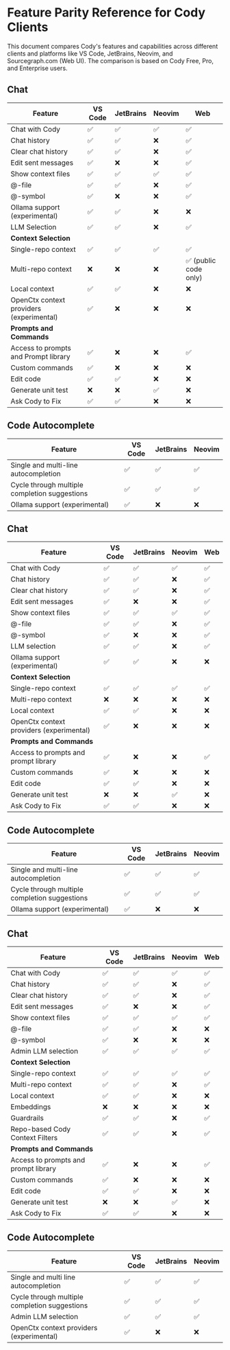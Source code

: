 # Feature Parity Reference for Cody Clients

<p className="subtitle">This document compares Cody's features and capabilities across different clients and platforms like VS Code, JetBrains, Neovim, and Sourcegraph.com (Web UI). The comparison is based on Cody Free, Pro, and Enterprise users.</p>

<Tabs>
  <Tab title="Free">

## Chat

|               **Feature**                | **VS Code** | **JetBrains** | **Neovim** |       **Web**        |
| ---------------------------------------- | ----------- | ------------- | ---------- | -------------------- |
| Chat with Cody                           | ✅           | ✅             | ✅          | ✅                    |
| Chat history                             | ✅           | ✅             | ❌          | ✅                    |
| Clear chat history                       | ✅           | ✅             | ❌          | ✅                    |
| Edit sent messages                       | ✅           | ❌             | ❌          | ✅                    |
| Show context files                       | ✅           | ✅             | ✅          | ✅                    |
| @-file                                   | ✅           | ✅             | ❌          | ✅                    |
| @-symbol                                 | ✅           | ❌             | ❌          | ✅                    |
| Ollama support (experimental)            | ✅           | ✅             | ❌          | ❌                    |
| LLM Selection                            | ✅           | ✅             | ❌          | ✅                    |
| **Context Selection**                    |             |               |            |                      |
| Single-repo context                      | ✅           | ✅             | ✅          | ✅                    |
| Multi-repo context                       | ❌           | ❌             | ❌          | ✅ (public code only) |
| Local context                            | ✅           | ✅             | ❌          | ❌                    |
| OpenCtx context providers (experimental) | ✅           | ❌             | ❌          | ❌                    |
| **Prompts and Commands**                 |             |               |            |                      |
| Access to prompts and Prompt library     | ✅           | ❌             | ❌          | ✅                    |
| Custom commands                          | ✅           | ❌             | ❌          | ❌                    |
| Edit code                                | ✅           | ✅             | ❌          | ❌                    |
| Generate unit test                       | ❌           | ❌             | ✅          | ❌                    |
| Ask Cody to Fix                          | ✅           | ✅             | ❌          | ❌                    |

## Code Autocomplete

|                  **Feature**                  | **VS Code** | **JetBrains** | **Neovim** |
| --------------------------------------------- | ----------- | ------------- | ---------- |
| Single and multi-line autocompletion          | ✅           | ✅             | ✅          |
| Cycle through multiple completion suggestions | ✅           | ✅             | ✅          |
| Ollama support (experimental)                 | ✅           | ❌             | ❌          |

  </Tab>
  <Tab title="Pro">

## Chat

|               **Feature**                | **VS Code** | **JetBrains** | **Neovim** | **Web** |
| ---------------------------------------- | ----------- | ------------- | ---------- | ------- |
| Chat with Cody                           | ✅           | ✅             | ✅          | ✅       |
| Chat history                             | ✅           | ✅             | ❌          | ✅       |
| Clear chat history                       | ✅           | ✅             | ❌          | ✅       |
| Edit sent messages                       | ✅           | ❌             | ❌          | ✅       |
| Show context files                       | ✅           | ✅             | ✅          | ✅       |
| @-file                                   | ✅           | ✅             | ❌          | ✅       |
| @-symbol                                 | ✅           | ❌             | ❌          | ✅       |
| LLM selection                            | ✅           | ✅             | ❌          | ✅       |
| Ollama support (experimental)            | ✅           | ✅             | ❌          | ❌       |
| **Context Selection**                    |             |               |            |         |
| Single-repo context                      | ✅           | ✅             | ✅          | ✅       |
| Multi-repo context                       | ❌           | ❌             | ❌          | ❌       |
| Local context                            | ✅           | ✅             | ❌          | ❌       |
| OpenCtx context providers (experimental) | ✅           | ❌             | ❌          | ❌       |
| **Prompts and Commands**                 |             |               |            |         |
| Access to prompts and prompt library     | ✅           | ❌             | ❌          | ✅       |
| Custom commands                          | ✅           | ❌             | ❌          | ❌       |
| Edit code                                | ✅           | ✅             | ❌          | ❌       |
| Generate unit test                       | ❌           | ❌             | ✅          | ❌       |
| Ask Cody to Fix                          | ✅           | ✅             | ❌          | ❌       |

## Code Autocomplete

|                  **Feature**                  | **VS Code** | **JetBrains** | **Neovim** |
| --------------------------------------------- | ----------- | ------------- | ---------- |
| Single and multi-line autocompletion          | ✅           | ✅             | ✅          |
| Cycle through multiple completion suggestions | ✅           | ✅             | ✅          |
| Ollama support (experimental)                 | ✅           | ❌             | ❌          |

  </Tab>
    <Tab title="Enterprise">

## Chat

|             **Feature**              | **VS Code** | **JetBrains** | **Neovim** | **Web** |
| ------------------------------------ | ----------- | ------------- | ---------- | ------- |
| Chat with Cody                       | ✅           | ✅             | ✅          | ✅       |
| Chat history                         | ✅           | ✅             | ❌          | ✅       |
| Clear chat history                   | ✅           | ✅             | ❌          | ✅       |
| Edit sent messages                   | ✅           | ❌             | ❌          | ✅       |
| Show context files                   | ✅           | ✅             | ✅          | ✅       |
| @-file                               | ✅           | ✅             | ❌          | ❌       |
| @-symbol                             | ✅           | ❌             | ❌          | ❌       |
| Admin LLM selection                  | ✅           | ✅             | ✅          | ✅       |
| **Context Selection**                |             |               |            |         |
| Single-repo context                  | ✅           | ✅             | ✅          | ✅       |
| Multi-repo context                   | ✅           | ✅             | ❌          | ✅       |
| Local context                        | ✅           | ✅             | ❌          | ❌       |
| Embeddings                           | ❌           | ❌             | ❌          | ❌       |
| Guardrails                           | ✅           | ✅             | ❌          | ✅       |
| Repo-based Cody Context Filters      | ✅           | ✅             | ❌          | ✅       |
| **Prompts and Commands**             |             |               |            |         |
| Access to prompts and prompt library | ✅           | ❌             | ❌          | ✅       |
| Custom commands                      | ✅           | ❌             | ❌          | ❌       |
| Edit code                            | ✅           | ✅             | ❌          | ❌       |
| Generate unit test                   | ❌           | ❌             | ✅          | ❌       |
| Ask Cody to Fix                      | ✅           | ✅             | ❌          | ❌       |


## Code Autocomplete

|                  **Feature**                  | **VS Code** | **JetBrains** | **Neovim** |
| --------------------------------------------- | ----------- | ------------- | ---------- |
| Single and multi line autocompletion          | ✅           | ✅             | ✅          |
| Cycle through multiple completion suggestions | ✅           | ✅             | ✅          |
| Admin LLM selection                           | ✅           | ✅             | ✅          |
| OpenCtx context providers (experimental)      | ✅           | ❌             | ❌          |

  </Tab>
</Tabs>
